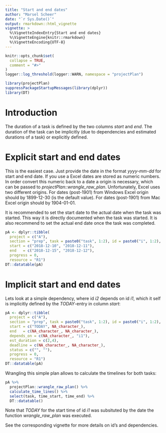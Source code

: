 ```yaml
---
title: "Start and end dates"
author: "Marsel Scheer"
date: "`r Sys.Date()`"
output: rmarkdown::html_vignette
vignette: >
  %\VignetteIndexEntry{Start and end dates}
  %\VignetteEngine{knitr::rmarkdown}
  %\VignetteEncoding{UTF-8}
---
```


```r
knitr::opts_chunk$set(
  collapse = TRUE,
  comment = "#>"
)
logger::log_threshold(logger::WARN, namespace = "projectPlan")

library(projectPlan)
suppressPackageStartupMessages(library(dplyr))
library(DT)
```

# Introduction

The duration of a task is defined by the two columns *start* and *end*. The duration of the task
can be implicitly (due to dependencies and estimated durations of a task) or explicitly defined.

# Explicit start and end dates

This is the easiest case. Just provide the date in the format *yyyy-mm-dd* for start and end date.
If you use a Excel dates are stored as numeric numbers. In order convert this numeric back to a 
date a origin is necessary, which can be passed to *projectPlan::wrangle_raw_plan*. 
Unfortunately, Excel uses two different origins. For dates (post-1901) from Windows Excel origin 
should by 1899-12-30 (is the default value). For dates (post-1901) from Mac Excel origin should 
by 1904-01-01. 

It is recommended to set the start date to the actual date when the task was started. 
This way it is directly documented when the task was started. It is also recommend to set the
actual end date once the task was completed.

```r
pA <- dplyr::tibble(
  project = c("A"), 
  section = "prep", task = paste0("task", 1:2), id = paste0("i", 1:2), 
  start = c("2018-12-10", "2018-12-11"),
  end   = c("2018-12-15", "2018-12-12"),
  progress = 0, 
  resource = "R1")
DT::datatable(pA)
```

# Implicit start and end dates

Lets look at a simple dependency, where id *i2* depends on id *i1*, which it self is implicitly defined by the *TODAY*-entry 
in column *start*:
```r
pA <- dplyr::tibble(
  project = c("A"), 
  section = "prep", task = paste0("task", 1:2), id = paste0("i", 1:2), 
  start = c("TODAY", NA_character_),
  end   = c(NA_character_, NA_character_),
  depends_on = c(NA_character_, "i1"),
  est_duration = c(2,4),
  deadline = c(NA_character_, NA_character_),
  status = c("", ""),
  progress = 0, 
  resource = "R1")
DT::datatable(pA)
```

Wrangling this simple plan allows to calculate the timelines for both tasks:

```r
pA %>% 
  projectPlan::wrangle_raw_plan() %>% 
  calculate_time_lines() %>% 
  select(task, time_start, time_end) %>% 
  DT::datatable()
```

Note that *TODAY* for the start time of id *i1* was subsituted by the date the function *wrangle_raw_plan*
was executed.

See the corresponding vignette for more details on id's and dependencies.
